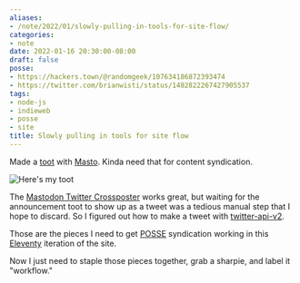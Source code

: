 ```yaml
---
aliases:
- /note/2022/01/slowly-pulling-in-tools-for-site-flow/
categories:
- note
date: 2022-01-16 20:30:00-08:00
draft: false
posse:
- https://hackers.town/@randomgeek/107634186872393474
- https://twitter.com/brianwisti/status/1482822267427905537
tags:
- node-js
- indieweb
- posse
- site
title: Slowly pulling in tools for site flow
---
```


Made a [toot][] with [Masto][]. Kinda need that for content syndication.

![Here's my toot](@img/2022/toot.png "Here's my toot")

[toot]: https://hackers.town/@randomgeek/107630284879354154
[masto]: https://www.npmjs.com/package/masto
[mastodon twitter crossposter]: https://crossposter.masto.donte.com.br/

The [Mastodon Twitter Crossposter][] works great, but waiting for the
announcement toot to show up as a tweet was a tedious manual step that I hope to
discard. So I figured out how to make a tweet with [twitter-api-v2][].

[POSSE]: https://indieweb.org/POSSE
[Eleventy]: https://11ty.dev

Those are the pieces I need to get [POSSE][] syndication working in this
[Eleventy][] iteration of the site.

[twitter-api-v2]: https://www.npmjs.com/package/twitter-api-v2

Now I just need to staple those pieces together, grab a sharpie, and label it
"workflow."